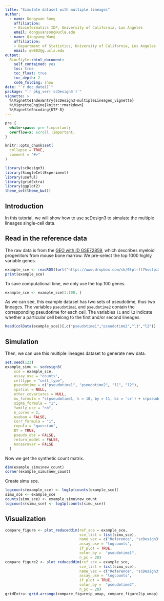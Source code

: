 ```yaml
---
title: "Simulate dataset with multiple lineages"
author: 
  - name: Dongyuan Song
    affiliation:
    - Bioinformatics IDP, University of California, Los Angeles
    email: dongyuansong@ucla.edu
  - name: Qingyang Wang
    affiliation:
    - Department of Statistics, University of California, Los Angeles
    email: qw802@g.ucla.edu
output: 
  BiocStyle::html_document:
    self_contained: yes
    toc: true
    toc_float: true
    toc_depth: 2
    code_folding: show
date: "`r doc_date()`"
package: "`r pkg_ver('scDesign3')`"
vignette: >
  %\VignetteIndexEntry{scDesign3-multipleLineages_vignette}
  %\VignetteEngine{knitr::rmarkdown}
  %\VignetteEncoding{UTF-8}
---
```


```css
pre {
  white-space: pre !important;
  overflow-x: scroll !important;
}
```

```r
knitr::opts_chunk$set(
  collapse = TRUE,
  comment = "#>"
)
```


```r
library(scDesign3)
library(SingleCellExperiment)
library(useful)
library(gridExtra)
library(ggplot2)
theme_set(theme_bw())
```


## Introduction
In this tutorial, we will show how to use scDesign3 to simulate the multiple lineages single-cell data.

## Read in the reference data
The raw data is from the [GEO with ID GSE72859](https://www.ncbi.nlm.nih.gov/geo/query/acc.cgi?acc=GSE72859), which describes myeloid progenitors from mouse bone marrow. We pre-select the top 1000 highly variable genes. 

```r
example_sce <- readRDS((url("https://www.dropbox.com/sh/0tptrft7hsstpi3/AAADW7is80WscU5RwavChsdUa/MARROW_sce.rds?raw=1")))
print(example_sce)
```
To save computational time, we only use the top 100 genes.
```r
example_sce <- example_sce[1:100, ]
```

As we can see, this example dataset has two sets of pseudotime, thus two lineages. The variables `pseudotime1` and `pseudotime2` contain the corresponding pseudotime for each cell. The variables `l1` and `l2` indicate whether a particular cell belong to the first and/or second lineages.
```r
head(colData(example_sce))[,c("pseudotime1","pseudotime2","l1","l2")]
```

## Simulation
Then, we can use this multiple lineages dataset to generate new data.
```r
set.seed(123)
example_simu <- scdesign3(
    sce = example_sce,
    assay_use = "counts",
    celltype = "cell_type",
    pseudotime = c("pseudotime1", "pseudotime2", "l1", "l2"),
    spatial = NULL,
    other_covariates = NULL,
    mu_formula = "s(pseudotime1, k = 10, by = l1, bs = 'cr') + s(pseudotime2, k = 10, by = l2, bs = 'cr')",
    sigma_formula = "1",
    family_use = "nb",
    n_cores = 2,
    usebam = FALSE,
    corr_formula = "1",
    copula = "gaussian",
    DT = TRUE,
    pseudo_obs = FALSE,
    return_model = FALSE,
    nonzerovar = FALSE
  )
```

Now we get the synthetic count matrix.
```r
dim(example_simu$new_count)
corner(example_simu$new_count)
```
Create simu sce.
```r
logcounts(example_sce) <- log1p(counts(example_sce))
simu_sce <- example_sce
counts(simu_sce) <- example_simu$new_count
logcounts(simu_sce) <- log1p(counts(simu_sce))
```

## Visualization
```r
compare_figure <- plot_reduceddim(ref_sce = example_sce, 
                                  sce_list = list(simu_sce), 
                                  name_vec = c("Reference", "scDesign3"),
                                  assay_use = "logcounts", 
                                  if_plot = TRUE, 
                                  color_by =  "pseudotime1",
                                  n_pc = 20)
compare_figure2 <- plot_reduceddim(ref_sce = example_sce, 
                                  sce_list = list(simu_sce), 
                                  name_vec = c("Reference", "scDesign3"),
                                  assay_use = "logcounts", 
                                  if_plot = TRUE, 
                                  color_by =  "pseudotime2", 
                                  n_pc = 20)
gridExtra::grid.arrange(compare_figure$p_umap, compare_figure2$p_umap)
```

